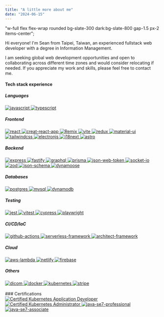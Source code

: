 ```yaml
---
title: "A little more about me"
date: "2024-06-15"
---
```


  "w-full flex flex-wrap rounded bg-slate-300 dark:bg-slate-800 gap-1.5 px-2 items-center";

Hi everyone! I'm Sean from Taipei, Taiwan, an experienced fullstack web developer with a degree in Information Management.

I am seeking global web development opportunities and open to collaborating across different time zones and would consider relocating if needed. If you appreciate my work and skills, please feel free to contact me.

#### Tech stack experience

##### Languages

<div class={techDivClass}>
  <a
    href="https://developer.mozilla.org/en-US/docs/Web/JavaScript"
    target="_blank"
    rel="noreferrer"
  >
    <img
      src="./assets/tech-icons/javascript.png"
      alt="javascript"
      class={imgClass}
    />
  </a>
  <a href="https://www.typescriptlang.org" target="_blank" rel="noreferrer">
    <img
      src="./assets/tech-icons/typescript.png"
      alt="typescript"
      class={imgClass}
    />
  </a>
</div>

##### Frontend

<div class={techDivClass}>
  <a href="https://react.dev" target="_blank" rel="noreferrer">
    <img src="./assets/tech-icons/react.png" alt="react" class={imgClass} />
  </a>
  <a href="https://create-react-app.dev" target="_blank" rel="noreferrer">
    <img
      src="./assets/tech-icons/CRA.svg"
      alt="creat-react-app"
      class={imgClass}
    />
  </a>
  <a href="https://remix.run" target="_blank" rel="noreferrer">
    <img src="./assets/tech-icons/remix.svg" alt="Remix" class={imgClass} />
  </a>
  <a href="https://vitejs.dev" target="_blank" rel="noreferrer">
    <img src="./assets/tech-icons/vite.png" alt="vite" class={imgClass} />
  </a>
  <a href="https://redux.js.org" target="_blank" rel="noreferrer">
    <img src="./assets/tech-icons/redux.png" alt="redux" class={imgClass} />
  </a>
  <a href="https://mui.com" target="_blank" rel="noreferrer">
    <img src="./assets/tech-icons/MUI.png" alt="material-ui" class={imgClass} />
  </a>
  <a href="https://tailwindcss.com" target="_blank" rel="noreferrer">
    <img
      src="./assets/tech-icons/tailwindcss.png"
      alt="tailwindcss"
      class={imgClass}
    />
  </a>
  <a href="https://www.electronjs.org" target="_blank" rel="noreferrer">
    <img
      src="./assets/tech-icons/electronjs.svg"
      alt="electronjs"
      class={imgClass}
    />
  </a>
  <a href="https://www.i18next.com" target="_blank" rel="noreferrer">
    <img src="./assets/tech-icons/i18n.avif" alt="i18next" class={imgClass} />
  </a>
  <a href="https://astro.build" target="_blank" rel="noreferrer">
    <img src="./assets/tech-icons/astro.png" alt="astro" class={imgClass} />
  </a>
</div>

##### Backend

<div class={techDivClass}>
  <a href="https://expressjs.com" target="_blank" rel="noreferrer">
    <img src="./assets/tech-icons/express.png" alt="express" class={imgClass} />
  </a>
  <a href="https://fastify.dev" target="_blank" rel="noreferrer">
    <img src="./assets/tech-icons/fastify.png" alt="fastify" class={imgClass} />
  </a>
  <a href="https://graphql.org" target="_blank" rel="noreferrer">
    <img src="./assets/tech-icons/graphql.png" alt="graphql" class={imgClass} />
  </a>
  <a href="https://www.prisma.io" target="_blank" rel="noreferrer">
    <img src="./assets/tech-icons/prisma.svg" alt="prisma" class={imgClass} />
  </a>
  <a href="https://jwt.io" target="_blank" rel="noreferrer">
    <img
      src="./assets/tech-icons/jwt.svg"
      alt="json-web-token"
      class={imgClass}
    />
  </a>
  <a href="https://socket.io" target="_blank" rel="noreferrer">
    <img
      src="./assets/tech-icons/socket-io.svg"
      alt="socket-io"
      class={imgClass}
    />
  </a>
  <a href="https://zod.dev" target="_blank" rel="noreferrer">
    <img src="./assets/tech-icons/zod.svg" alt="zod" class={imgClass} />
  </a>
  <a href="https://json-schema.org" target="_blank" rel="noreferrer">
    <img
      src="./assets/tech-icons/json-schema.svg"
      alt="json-schema"
      class={imgClass}
    />
  </a>
  <a href="https://dynamoosejs.com" target="_blank" rel="noreferrer">
    <img
      src="./assets/tech-icons/dynamoose.png"
      alt="dynamoose"
      class={imgClass}
    />
  </a>
</div>

##### Databases

<div class={techDivClass}>
  <a href="https://www.postgresql.org" target="_blank" rel="noreferrer">
    <img
      src="./assets/tech-icons/postgres.png"
      alt="postgres"
      class={imgClass}
    />
  </a>
  <a href="https://www.mysql.com" target="_blank" rel="noreferrer">
    <img src="./assets/tech-icons/mysql.png" alt="mysql" class={imgClass} />
  </a>
  <a href="https://aws.amazon.com/dynamodb" target="_blank" rel="noreferrer">
    <img
      src="./assets/tech-icons/dynamodb.png"
      alt="dynamodb"
      class={imgClass}
    />
  </a>
</div>

##### Testing

<div class={techDivClass}>
  <a href="https://jestjs.io" target="_blank" rel="noreferrer">
    <img src="./assets/tech-icons/jest.png" alt="jest" class={imgClass} />
  </a>
  <a href="https://vitest.dev" target="_blank" rel="noreferrer">
    <img src="./assets/tech-icons/vitest.svg" alt="vitest" class={imgClass} />
  </a>
  <a href="https://www.cypress.io/" target="_blank" rel="noreferrer">
    <img src="./assets/tech-icons/cypress.svg" alt="cypress" class={imgClass} />
  </a>
  <a href="https://playwright.dev" target="_blank" rel="noreferrer">
    <img
      src="./assets/tech-icons/playwright.png"
      alt="playwright"
      class={imgClass}
    />
  </a>
</div>

##### CI/CD/IaC

<div class={techDivClass}>
  <a
    href="https://github.com/features/actions"
    target="_blank"
    rel="noreferrer"
  >
    <img
      src="./assets/tech-icons/github-actions.svg"
      alt="github-actions"
      class={imgClass}
    />
  </a>
  <a href="https://www.serverless.com" target="_blank" rel="noreferrer">
    <img
      src="./assets/tech-icons/serverless.svg"
      alt="serverless-framework"
      class={imgClass}
    />
  </a>
  <a href="https://arc.codes" target="_blank" rel="noreferrer">
    <img
      src="./assets/tech-icons/architect.svg"
      alt="architect-framework"
      class={imgClass}
    />
  </a>
</div>

##### Cloud

<div class={techDivClass}>
  <a href="https://aws.amazon.com/lambda" target="_blank" rel="noreferrer">
    <img
      src="./assets/tech-icons/awslambda.svg"
      alt="aws-lambda"
      class={imgClass}
    />
  </a>
  <a href="https://www.netlify.com" target="_blank" rel="noreferrer">
    <img src="./assets/tech-icons/netlify.png" alt="netlify" class={imgClass} />
  </a>
  <a href="https://firebase.google.com" target="_blank" rel="noreferrer">
    <img
      src="./assets/tech-icons/firebase.png"
      alt="firebase"
      class={imgClass}
    />
  </a>
</div>

##### Others

<div class={techDivClass}>
  <a href="https://www.dicomstandard.org" target="_blank" rel="noreferrer">
    <img src="./assets/tech-icons/dicom.jpg" alt="dicom" class={imgClass} />
  </a>
  <a href="https://www.docker.com" target="_blank" rel="noreferrer">
    <img src="./assets/tech-icons/docker.png" alt="docker" class={imgClass} />
  </a>
  <a href="https://kubernetes.io" target="_blank" rel="noreferrer">
    <img src="./assets/tech-icons/k8s.png" alt="kubernetes" class={imgClass} />
  </a>
  <a href="https://stripe.com" target="_blank" rel="noreferrer">
    <img src="./assets/tech-icons/stripe.svg" alt="stripe" class={imgClass} />
  </a>
</div>

<br />
### Certifications

<div class={techDivClass}>
  <a
    href="https://www.credly.com/badges/2f54c984-d8eb-4da2-95bc-d46cedefbc2d/public_url"
    target="_blank"
    rel="noreferrer"
  >
    <img
      src="./assets/certs/CKAD.png"
      alt="Certified Kubernetes Application Developer"
      class={imgClass}
    />
  </a>
  <a
    href="https://www.credly.com/badges/05048604-8d5a-49ab-bb53-099ee6196012/public_url"
    target="_blank"
    rel="noreferrer"
  >
    <img
      src="./assets/certs/CKA.png"
      alt="Certified Kubernetes Administrator"
      class={imgClass}
    />
  </a>
  <a
    href="https://www.credly.com/badges/3c529a0d-a8ca-4b27-844b-89638aff3971/public_url"
    target="_blank"
    rel="noreferrer"
  >
    <img
      src="./assets/certs/java-se7-professional.png"
      alt="java-se7-professional"
      class={imgClass}
    />
  </a>
  <a
    href="https://www.credly.com/badges/c1fd9f5f-1ca0-4f4b-8d1d-7471bd206786/public_url"
    target="_blank"
    rel="noreferrer"
  >
    <img
      src="./assets/certs/java-se7-associate.png"
      alt="java-se7-associate"
      class={imgClass}
    />
  </a>
</div>
